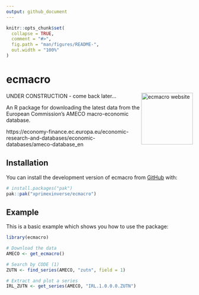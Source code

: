 ```yaml
---
output: github_document
---
```


<!-- README.md is generated from README.Rmd. Please edit that file -->

```r
knitr::opts_chunk$set(
  collapse = TRUE,
  comment = "#>",
  fig.path = "man/figures/README-",
  out.width = "100%"
)
```

# ecmacro

<a href="https://xprimexinverse.github.io/ecmacro/"><img src="man/figures/logo.png" align="right" height="139" alt="ecmacro website" /></a>

UNDER CONSTRUCTION - come back later...

<!-- badges: start -->
<!-- badges: end -->

An R package for downloading the latest data from the European Commission's AMECO macro-economic database.

https://economy-finance.ec.europa.eu/economic-research-and-databases/economic-databases/ameco-database_en

## Installation

You can install the development version of ecmacro from [GitHub](https://github.com/) with:

``` r
# install.packages("pak")
pak::pak("xprimexinverse/ecmacro")
```

## Example

This is a basic example which shows you how to use the package:

```r
library(ecmacro)

# Download the data
AMECO <- get_ecmacro()

# Search by CODE (1)
ZUTN <- find_series(AMECO, "zutn", field = 1) 

# Extract and plot a series
IRL_ZUTN <- get_series(AMECO, "IRL.1.0.0.0.ZUTN")
```
